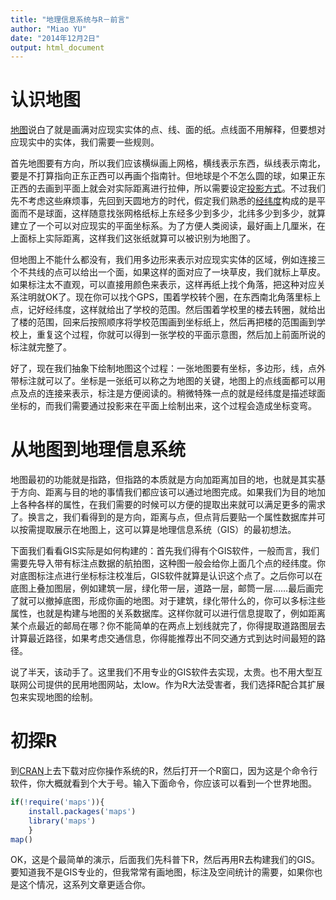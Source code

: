 ```yaml
---
title: "地理信息系统与R－前言"
author: "Miao YU"
date: "2014年12月2日"
output: html_document
---
```

# 认识地图

[地图](http://zh.wikipedia.org/wiki/地图)说白了就是画满对应现实实体的点、线、面的纸。点线面不用解释，但要想对应现实中的实体，我们需要一些规则。

首先地图要有方向，所以我们应该横纵画上网格，横线表示东西，纵线表示南北，要是不打算指向正东正西可以再画个指南针。但地球是个不怎么圆的球，如果正东正西的去画到平面上就会对实际距离进行拉伸，所以需要设定[投影方式](http://zh.wikipedia.org/wiki/地图投影)。不过我们先不考虑这些麻烦事，先回到天圆地方的时代，假定我们熟悉的[经纬度](http://zh.wikipedia.org/wiki/经纬度)构成的是平面而不是球面，这样随意找张网格纸标上东经多少到多少，北纬多少到多少，就算建立了一个可以对应现实的平面坐标系。为了方便人类阅读，最好画上几厘米，在上面标上实际距离，这样我们这张纸就算可以被识别为地图了。

但地图上不能什么都没有，我们用多边形来表示对应现实实体的区域，例如连接三个不共线的点可以给出一个面，如果这样的面对应了一块草皮，我们就标上草皮。如果标注太不直观，可以直接用颜色来表示，这样再纸上找个角落，把这种对应关系注明就OK了。现在你可以找个GPS，围着学校转个圈，在东西南北角落里标上点，记好经纬度，这样就给出了学校的范围。然后围着学校里的楼去转圈，就给出了楼的范围，回来后按照顺序将学校范围画到坐标纸上，然后再把楼的范围画到学校上，重复这个过程，你就可以得到一张学校的平面示意图，然后加上前面所说的标注就完整了。

好了，现在我们抽象下绘制地图这个过程：一张地图要有坐标，多边形，线，点外带标注就可以了。坐标是一张纸可以称之为地图的关键，地图上的点线面都可以用点及点的连接来表示，标注是方便阅读的。稍微特殊一点的就是经纬度是描述球面坐标的，而我们需要通过投影来在平面上绘制出来，这个过程会造成坐标变弯。

# 从地图到地理信息系统

地图最初的功能就是指路，但指路的本质就是方向加距离加目的地，也就是其实基于方向、距离与目的地的事情我们都应该可以通过地图完成。如果我们为目的地加上各种各样的属性，在我们需要的时候可以方便的提取出来就可以满足更多的需求了。换言之，我们看得到的是方向，距离与点，但点背后要贴一个属性数据库并可以按需提取展示在地图上，这可以算是地理信息系统（GIS）的最初想法。

下面我们看看GIS实际是如何构建的：首先我们得有个GIS软件，一般而言，我们需要先导入带有标注点数据的航拍图，这种图一般会给你上面几个点的经纬度。你对底图标注点进行坐标标注校准后，GIS软件就算是认识这个点了。之后你可以在底图上叠加图层，例如建筑一层，绿化带一层，道路一层，邮筒一层……最后画完了就可以撤掉底图，形成你画的地图。对于建筑，绿化带什么的，你可以多标注些属性，也就是构建与地图的关系数据库。这样你就可以进行信息提取了，例如距离某个点最近的邮局在哪？你不能简单的在两点上划线就完了，你得提取道路图层去计算最近路径，如果考虑交通信息，你得能推荐出不同交通方式到达时间最短的路径。

说了半天，该动手了。这里我们不用专业的GIS软件去实现，太贵。也不用大型互联网公司提供的民用地图网站，太low。作为R大法受害者，我们选择R配合其扩展包来实现地图的绘制。

# 初探R

到[CRAN](http://cran.r-project.org)上去下载对应你操作系统的R，然后打开一个R窗口，因为这是个命令行软件，你大概就看到个大于号。输入下面命令，你应该可以看到一个世界地图。

```r
if(!require('maps')){
    install.packages('maps')
    library('maps')
    }
map()
```

OK，这是个最简单的演示，后面我们先科普下R，然后再用R去构建我们的GIS。要知道我不是GIS专业的，但我常常有画地图，标注及空间统计的需要，如果你也是这个情况，这系列文章更适合你。